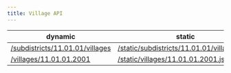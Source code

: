 ```yaml
---
title: Village API
---
```



<APISupportedBadges />

| dynamic                                                                                                 | static                                                                                                                           |
| ------------------------------------------------------------------------------------------------------- | -------------------------------------------------------------------------------------------------------------------------------- |
| [/subdistricts/11.01.01/villages](https://regions-of-indonesia.deno.dev/subdistricts/11.01.01/villages) | [/static/subdistricts/11.01.01/villages.json](https://regions-of-indonesia.github.io/static/subdistricts/11.01.01/villages.json) |
| [/villages/11.01.01.2001](https://regions-of-indonesia.deno.dev/villages/11.01.01.2001)                 | [/static/villages/11.01.01.2001.json](https://regions-of-indonesia.github.io/static/villages/11.01.01.2001.json)                 |
